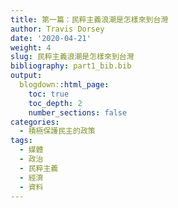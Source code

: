 ```yaml
---
title: 第一篇：民粹主義浪潮是怎樣來到台灣
author: Travis Dorsey
date: '2020-04-21'
weight: 4
slug: 民粹主義浪潮是怎樣來到台灣
bibliography: part1_bib.bib
output:
  blogdown::html_page:
    toc: true
    toc_depth: 2
    number_sections: false
categories:
  - 積極保護民主的政策
tags:
  - 媒體
  - 政治
  - 民粹主義
  - 經濟
  - 資料
---
```



